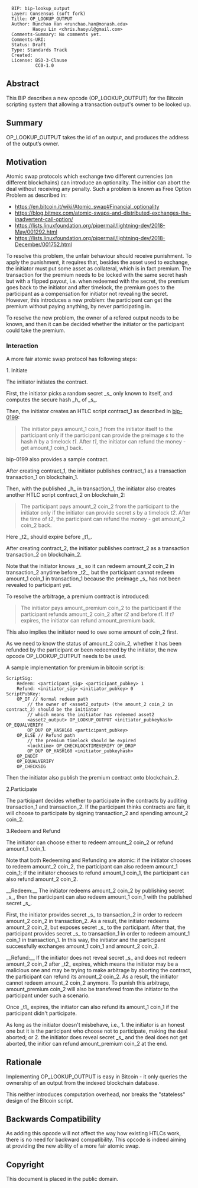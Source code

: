 <!-- TODO: https://www.mediawiki.org/wiki/Help:Formatting -->

<pre>
  BIP: bip-lookup_output
  Layer: Consensus (soft fork)
  Title: OP_LOOKUP_OUTPUT
  Author: Runchao Han <runchao.han@monash.edu>
          Haoyu Lin <chris.haoyul@gmail.com>
  Comments-Summary: No comments yet.
  Comments-URI:
  Status: Draft
  Type: Standards Track
  Created:
  License: BSD-3-Clause
           CC0-1.0
</pre>

==Abstract==

This BIP describes a new opcode (OP_LOOKUP_OUTPUT) for the Bitcoin scripting system that allowing a transaction output's owner to be looked up.

==Summary==

OP_LOOKUP_OUTPUT takes the id of an output, and produces the address of the output’s owner.

==Motivation==

Atomic swap protocols which exchange two different currencies (on different blockchains) can introduce an optionality. The initior can abort the deal without receiving any penalty. Such a problem is known as Free Option Problem as described in:

* https://en.bitcoin.it/wiki/Atomic_swap#Financial_optionality
* https://blog.bitmex.com/atomic-swaps-and-distributed-exchanges-the-inadvertent-call-option/
* https://lists.linuxfoundation.org/pipermail/lightning-dev/2018-May/001292.html
* https://lists.linuxfoundation.org/pipermail/lightning-dev/2018-December/001752.html

To resolve this problem, the unfair behaviour should receive punishment. To apply the punishment, it requires that, besides the asset used to exchange, the initiator must put some asset as collateral, which is in fact premium. The transaction for the premium needs to be locked with the same secret hash but with a flipped payout, i.e. when redeemed with the secret, the premium goes back to the initiator and after timelock, the premium goes to the participant as a compensation for initiator not revealing the secret. However, this introduces a new problem: the participant can get the premium without paying anything, by never participating in.

To resolve the new problem, the owner of a refered output needs to be known, and then it can be decided whether the initiator or the participant could take the premium.

===Interaction===

A more fair atomic swap protocol has following steps:

;1. Initiate

The initiator initiates the contract.

First, the initiator picks a random secret _s_ only known to itself, and computes the secure hash _h_ of _s_.

Then, the initiator creates an HTLC script contract_1 as described in [https://github.com/bitcoin/bips/blob/master/bip-0199.mediawiki bip-0199]:

<blockquote>
<p>The initiator pays amount_1 coin_1 from the initiator itself to the participant only if the participant can provide the preimage <em>s</em> to the hash <em>h</em> by a timelock <em>t1</em>. After <em>t1</em>, the initiator can refund the money - get amount_1 coin_1 back.</p>
</blockquote>

bip-0199 also provides a sample contract.

After creating contract_1, the initiator publishes contract_1 as a transaction transaction_1 on blockchain_1.

Then, with the published _h_ in transaction_1, the initiator also creates another HTLC script contract_2 on blockchain_2:

<blockquote>
<p>The participant pays amount_2 coin_2 from the participant to the initiator only if the initiator can provide secret <em>s</em> by a timelock <em>t2</em>. After the time of <em>t2</em>, the participant can refund the money - get amount_2 coin_2 back.</p>
</blockquote>

Here _t2_ should expire before _t1_.

After creating contract_2, the initiator publishes contract_2 as a transaction transaction_2 on blockchain_2.

Note that the initiator knows _s_ so it can redeem amount_2 coin_2 in transaction_2 anytime before _t2_, but the participant cannot redeem amount_1 coin_1 in transaction_1 because the preimage _s_ has not been revealed to participant yet.

To resolve the arbitrage, a premium contract is introduced:

<blockquote>
<p>The initiator pays amount_premium coin_2 to the participant if the participant refunds amount_2 coin_2 after <em>t2</em> and before <em>t1</em>. If <em>t1</em> expires, the initiator can refund amount_premium back.</p>
</blockquote>

This also implies the initiator need to owe some amount of coin_2 first.

As we need to know the status of amount_2 coin_2, whether it has been refunded by the participant or been redeemed by the initiator, the new opcode OP_LOOKUP_OUTPUT needs to be used.

A sample implementation for premium in bitcoin script is:

<pre>
ScriptSig:
    Redeem: <participant_sig> <participant_pubkey> 1
    Refund: <initiator_sig> <initiator_pubkey> 0
ScriptPubKey:
    OP_IF // Normal redeem path
        // the owner of <asset2_output> (the amount_2 coin_2 in contract_2) should be the initiator
        // which means the initiator has redeemed asset2
        <asset2_output> OP_LOOKUP_OUTPUT <initiator_pubkeyhash> OP_EQUALVERIFY 
        OP_DUP OP_HASH160 <participant_pubkey>
    OP_ELSE // Refund path
        // the premium timelock should be expired
        <locktime> OP_CHECKLOCKTIMEVERIFY OP_DROP
        OP_DUP OP_HASH160 <initiator_pubkeyhash>
    OP_ENDIF
    OP_EQUALVERIFY
    OP_CHECKSIG
</pre>

Then the initiator also publish the premium contract onto blockchain_2.

;2.Participate

The participant decides whether to participate in the contracts by auditing transaction_1 and transaction_2. If the participant thinks contracts are fair, it will choose to participate by signing transaction_2 and spending amount_2 coin_2.

;3.Redeem and Refund

The initiator can choose either to redeem amount_2 coin_2 or refund amount_1 coin_1.

Note that both Redeeming and Refunding are atomic:
if the initiator chooses to redeem amount_2 coin_2, the participant can also redeem amount_1 coin_1;
if the initiator chooses to refund amount_1 coin_1, the participant can also refund amount_2 coin_2.

__Redeem:__
The initiator redeems amount_2 coin_2 by publishing secret _s_, then the participant can also redeem amount_1 coin_1 with the published secret _s_.

First, the initiator provides secret _s_ to transaction_2 in order to redeem amount_2 coin_2 in transaction_2.
As a result, the initiator redeems amount_2 coin_2, but exposes secret _s_ to the participant.
After that, the participant provides secret _s_ to transaction_1 in order to redeem amount_1 coin_1 in transaction_1.
In this way, the initiator and the participant successfully exchanges amount_1 coin_1 and amount_2 coin_2.

__Refund:__
If the initiator does not reveal secret _s_ and does not redeem amount_2 coin_2 after _t2_ expires, which means the initiator may be a malicious one and may be trying to make arbitrage by aborting the contract, the participant can refund its amount_2 coin_2. As a result, the initiator cannot redeem amount_2 coin_2 anymore. To punish this arbitrage, amount_premium coin_2 will also be transfered from the initiator to the participant under such a scenario.

Once _t1_ expires, the initiator can also refund its amount_1 coin_1 if the participant didn't participate. 

As long as the initiator doesn't misbehave, i.e., 
1. the initiator is an honest one but it is the participant who choose not to participate, making the deal aborted; or
2. the initiator does reveal secret _s_ and the deal does not get aborted, the initior can refund amount_premium coin_2 at the end.

==Rationale==

Implementing OP_LOOKUP_OUTPUT is easy in Bitcoin - it only queries the ownership of an output from the indexed blockchain database.

This neither introduces computation overhead, nor breaks the "stateless" design of the Bitcoin script.

==Backwards Compatibility==

As adding this opcode will not affect the way how existing HTLCs work, there is no need for backward compatibility. This opcode is indeed aiming at providing the new ability of a more fair atomic swap.

==Copyright==

This document is placed in the public domain.